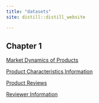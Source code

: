 ```yaml
---
title: "datasets"
site: distill::distill_website

---
```


## Chapter 1

[Market Dynamics of Products](../datasets/Market Dynamics of Products.csv)

[Product Characteristics Information](../datasets/Product Characteristics Information.csv)

[Product Reviews](../datasets/Product Reviews.csv)

[Reviewer Information](../datasets/Reviewer Information.csv)
